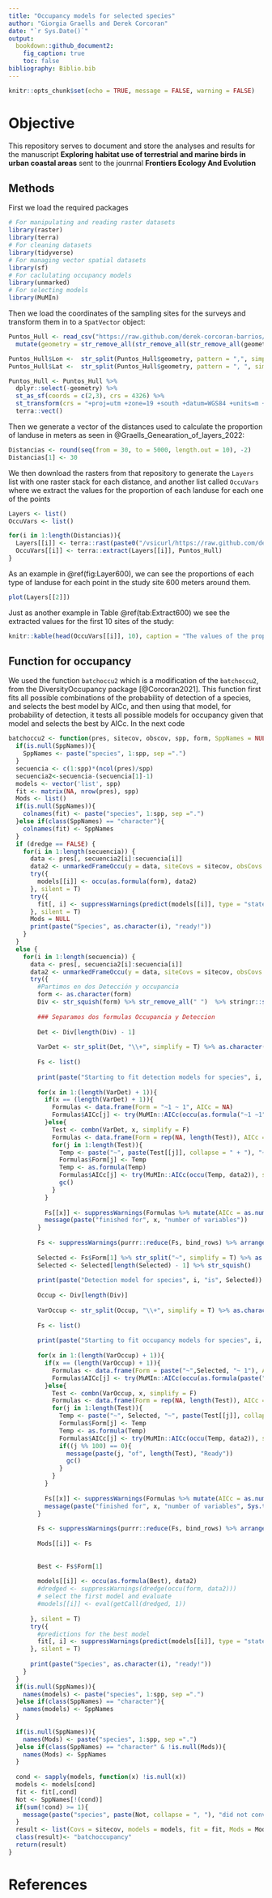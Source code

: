 ```yaml
---
title: "Occupancy models for selected species"
author: "Giorgia Graells and Derek Corcoran"
date: "`r Sys.Date()`"
output:
  bookdown::github_document2:
    fig_caption: true
    toc: false
bibliography: Biblio.bib
---
```


```r
knitr::opts_chunk$set(echo = TRUE, message = FALSE, warning = FALSE)
```

# Objective

This repository serves to document and store the analyses and results for the manuscript **Exploring habitat use of terrestrial and marine birds in urban coastal areas** sent to the jounrnal **Frontiers Ecology And Evolution**

## Methods

First we load the required packages

```r
# For manipulating and reading raster datasets
library(raster)
library(terra)
# For cleaning datasets
library(tidyverse)
# For managing vector spatial datasets
library(sf)
# For caclulating occupancy models
library(unmarked)
# For selecting models
library(MuMIn)
```

Then we load the coordinates of the sampling sites for the surveys and transform them in to a `SpatVector` object:

```r
Puntos_Hull <- read_csv("https://raw.github.com/derek-corcoran-barrios/LayerCreationBuffer/main/Coords.csv") %>% 
  mutate(geometry = str_remove_all(str_remove_all(str_remove_all(geometry, "c"), "\\("), "\\)")) 

Puntos_Hull$Lon <-  str_split(Puntos_Hull$geometry, pattern = ",", simplify = T)[,1] %>% as.numeric()
Puntos_Hull$Lat <-  str_split(Puntos_Hull$geometry, pattern = ", ", simplify = T)[,2] %>% as.numeric()

Puntos_Hull <- Puntos_Hull %>% 
  dplyr::select(-geometry) %>% 
  st_as_sf(coords = c(2,3), crs = 4326) %>% 
  st_transform(crs = "+proj=utm +zone=19 +south +datum=WGS84 +units=m +no_defs") %>%
  terra::vect()
```

Then we generate a vector of the distances used to calculate the proportion of landuse in meters as seen in @Graells_Genearation_of_layers_2022:

```r
Distancias <- round(seq(from = 30, to = 5000, length.out = 10), -2)
Distancias[1] <- 30
```

We then download the rasters from that repository to generate the `Layers` list with one raster stack for each distance, and another list called `OccuVars` where we extract the values for the proportion of each landuse for each one of the points

```r
Layers <- list()
OccuVars <- list()

for(i in 1:length(Distancias)){
  Layers[[i]] <- terra::rast(paste0("/vsicurl/https://raw.github.com/derek-corcoran-barrios/LayerCreationBuffer/main/Proportions_", Distancias[i],".tif"))
  OccuVars[[i]] <- terra::extract(Layers[[i]], Puntos_Hull)
}
```

As an example in \@ref(fig:Layer600), we can see the proportions of each type of landuse for each point in the study site 600 meters around them.

```r
plot(Layers[[2]])
```

Just as another example in Table \@ref(tab:Extract600) we see the extracted values for the first 10 sites of the study:

```r
knitr::kable(head(OccuVars[[i]], 10), caption = "The values of the proportion for the first ten sites of the study")
```

## Function for occupancy

We used the function `batchoccu2` which is a modification of the `batchoccu2`, from the DiversityOccupancy package [@Corcoran2021]. This function first fits all possible combinations of the probability of detection of a species, and selects the best model by AICc, and then using that model, for probability of detection, it tests all possible models for occupancy given that model and selects the best by AICc. In the next code 

```r
batchoccu2 <- function(pres, sitecov, obscov, spp, form, SppNames = NULL, dredge = FALSE) {
  if(is.null(SppNames)){
    SppNames <- paste("species", 1:spp, sep =".")
  }
  secuencia <- c(1:spp)*(ncol(pres)/spp)
  secuencia2<-secuencia-(secuencia[1]-1)
  models <- vector('list', spp)
  fit <- matrix(NA, nrow(pres), spp)
  Mods <- list()
  if(is.null(SppNames)){
    colnames(fit) <- paste("species", 1:spp, sep =".")
  }else if(class(SppNames) == "character"){
    colnames(fit) <- SppNames
  }
  if (dredge == FALSE) {
    for(i in 1:length(secuencia)) {
      data <- pres[, secuencia2[i]:secuencia[i]]
      data2 <- unmarkedFrameOccu(y = data, siteCovs = sitecov, obsCovs = obscov)
      try({
        models[[i]] <- occu(as.formula(form), data2)
      }, silent = T)
      try({
        fit[, i] <- suppressWarnings(predict(models[[i]], type = "state", newdata = sitecov))$Predicted
      }, silent = T)
      Mods = NULL
      print(paste("Species", as.character(i), "ready!"))
    }
  }
  else {
    for(i in 1:length(secuencia)) {
      data <- pres[, secuencia2[i]:secuencia[i]]
      data2 <- unmarkedFrameOccu(y = data, siteCovs = sitecov, obsCovs = obscov)
      try({
        #Partimos en dos Detección y occupancia
        form <- as.character(form)
        Div <- str_squish(form) %>% str_remove_all(" ")  %>% stringr::str_split(pattern = "~", simplify = T)
        
        ### Separamos dos formulas Occupancia y Deteccion
        
        Det <- Div[length(Div) - 1]
        
        VarDet <- str_split(Det, "\\+", simplify = T) %>% as.character()
        
        Fs <- list()
        
        print(paste("Starting to fit detection models for species", i, "of", length(secuencia)))
        
        for(x in 1:(length(VarDet) + 1)){
          if(x == (length(VarDet) + 1)){
            Formulas <- data.frame(Form = "~1 ~ 1", AICc = NA)
            Formulas$AICc[j] <- try(MuMIn::AICc(occu(as.formula("~1 ~1"), data2)), silent = T)
          }else{
            Test <- combn(VarDet, x, simplify = F)
            Formulas <- data.frame(Form = rep(NA, length(Test)), AICc = rep(NA, length(Test)))
            for(j in 1:length(Test)){
              Temp <- paste("~", paste(Test[[j]], collapse = " + "), "~ 1") 
              Formulas$Form[j] <- Temp
              Temp <- as.formula(Temp)
              Formulas$AICc[j] <- try(MuMIn::AICc(occu(Temp, data2)), silent = T) 
              gc()
            }
          }
          
          Fs[[x]] <- suppressWarnings(Formulas %>% mutate(AICc = as.numeric(AICc)) %>% dplyr::filter(!is.na(AICc)) %>% arrange(AICc))
          message(paste("finished for", x, "number of variables"))
        }
        
        Fs <- suppressWarnings(purrr::reduce(Fs, bind_rows) %>% arrange(AICc))
        
        Selected <- Fs$Form[1] %>% str_split("~", simplify = T) %>% as.character()
        Selected <- Selected[length(Selected) - 1] %>% str_squish()
        
        print(paste("Detection model for species", i, "is", Selected))
        
        Occup <- Div[length(Div)]
        
        VarOccup <- str_split(Occup, "\\+", simplify = T) %>% as.character()
        
        Fs <- list()
        
        print(paste("Starting to fit occupancy models for species", i, "of", length(secuencia)))
        
        for(x in 1:(length(VarOccup) + 1)){
          if(x == (length(VarOccup) + 1)){
            Formulas <- data.frame(Form = paste("~",Selected, "~ 1"), AICc = NA)
            Formulas$AICc[j] <- try(MuMIn::AICc(occu(as.formula(paste("~",Selected, "~ 1")), data2)), silent = T)
          }else{
            Test <- combn(VarOccup, x, simplify = F)
            Formulas <- data.frame(Form = rep(NA, length(Test)), AICc = rep(NA, length(Test)))
            for(j in 1:length(Test)){
              Temp <- paste("~", Selected, "~", paste(Test[[j]], collapse = " + ")) 
              Formulas$Form[j] <- Temp
              Temp <- as.formula(Temp)
              Formulas$AICc[j] <- try(MuMIn::AICc(occu(Temp, data2)), silent = T) 
              if((j %% 100) == 0){
                message(paste(j, "of", length(Test), "Ready"))
                gc()
              }
            }
          }
          
          Fs[[x]] <- suppressWarnings(Formulas %>% mutate(AICc = as.numeric(AICc)) %>% dplyr::filter(!is.na(AICc)) %>% arrange(AICc))
          message(paste("finished for", x, "number of variables", Sys.time()))
        }
        
        Fs <- suppressWarnings(purrr::reduce(Fs, bind_rows) %>% arrange(AICc))
        
        Mods[[i]] <- Fs
        
        
        Best <- Fs$Form[1]
        
        models[[i]] <- occu(as.formula(Best), data2)
        #dredged <- suppressWarnings(dredge(occu(form, data2)))
        # select the first model and evaluate
        #models[[i]] <- eval(getCall(dredged, 1))
        
      }, silent = T)
      try({
        #predictions for the best model
        fit[, i] <- suppressWarnings(predict(models[[i]], type = "state", newdata = sitecov))$Predicted
      }, silent = T)
      
      print(paste("Species", as.character(i), "ready!"))
    }
  }
  if(is.null(SppNames)){
    names(models) <- paste("species", 1:spp, sep =".")
  }else if(class(SppNames) == "character"){
    names(models) <- SppNames
  }
  
  if(is.null(SppNames)){
    names(Mods) <- paste("species", 1:spp, sep =".")
  }else if(class(SppNames) == "character" & !is.null(Mods)){
    names(Mods) <- SppNames
  }
  
  cond <- sapply(models, function(x) !is.null(x))
  models <- models[cond]
  fit <- fit[,cond]
  Not <- SppNames[!(cond)]
  if(sum(!cond) >= 1){
    message(paste("species", paste(Not, collapse = ", "), "did not converge, try with less variables"))
  }
  result <- list(Covs = sitecov, models = models, fit = fit, Mods = Mods)
  class(result)<- "batchoccupancy"
  return(result)
}
```


# References